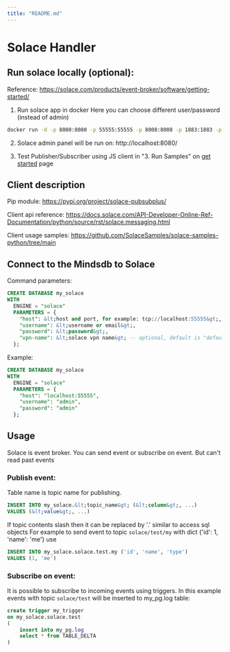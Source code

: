 ```yaml
---
title: "README.md"
---
```


# Solace Handler

## Run solace locally (optional):

Reference: https://solace.com/products/event-broker/software/getting-started/

1. Run solace app in docker
Here you can choose different user/password (instead of admin)
```bash
docker run -d -p 8080:8080 -p 55555:55555 -p 8008:8008 -p 1883:1883 -p 8000:8000 -p 5672:5672 -p 9000:9000 -p 2222:2222 --shm-size=2g --env username_admin_globalaccesslevel=admin --env username_admin_password=admin --name=solace solace/solace-pubsub-standard
```

2. Solace admin panel will be run on: http://localhost:8080/

3. Test Publisher/Subscriber using JS client in "3. Run Samples" on [get started](https://solace.com/products/event-broker/software/getting-started/) page 


## Client description

Pip module: https://pypi.org/project/solace-pubsubplus/

Client api reference: https://docs.solace.com/API-Developer-Online-Ref-Documentation/python/source/rst/solace.messaging.html

Client usage samples: https://github.com/SolaceSamples/solace-samples-python/tree/main


## Connect to the Mindsdb to Solace

Command parameters:
```sql
CREATE DATABASE my_solace
WITH
  ENGINE = "solace"
  PARAMETERS = {
    "host": &lt;host and port, for example: tcp://localhost:55555&gt;,
    "username": &lt;username or email&gt;,
    "password": &lt;password&gt;,
    "vpn-name": &lt;solace vpn name&gt; -- optional, default is "default"
  };
```

Example:
```sql
CREATE DATABASE my_solace
WITH
  ENGINE = "solace"
  PARAMETERS = {
    "host": "localhost:55555",
    "username": "admin",
    "password": "admin"
  };
```

## Usage

Solace is event broker. You can send event or subscribe on event. But can't read past events

### Publish event:

Table name is topic name for publishing.   
```sql
INSERT INTO my_solace.&lt;topic_name&gt; (&lt;column&gt;, ...)
VALUES (&lt;value&gt;, ...)
```

If topic contents slash then it can be replaced by '.' similar to access sql objects
For example to send event to topic `solace/test/my` with dict {'id': 1, 'name': 'me'} use 
```sql
INSERT INTO my_solace.solace.test.my ('id', 'name', 'type')
VALUES (1, 'me')
```


### Subscribe on event:

It is possible to subscribe to incoming events using triggers.
In this example events with topic `solace/test` will be inserted to my_pg.log table:
```sql
create trigger my_trigger 
on my_solace.solace.test
(
    insert into my_pg.log
    select * from TABLE_DELTA
) 
```
